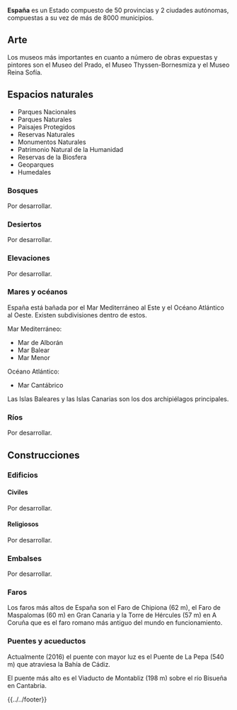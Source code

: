 <noinclude>{{header|1=España}}</noinclude>

'''España''' es un Estado compuesto de 50 provincias y 2 ciudades autónomas, compuestas a su vez de más de 8000 municipios.

== Arte ==

Los museos más importantes en cuanto a número de obras expuestas y pintores son el Museo del Prado, el Museo Thyssen-Bornesmiza y el Museo Reina Sofía.

== Espacios naturales ==
<!--
Anexo:Espacios naturales protegidos de España
-->
* Parques Nacionales
* Parques Naturales
* Paisajes Protegidos
* Reservas Naturales
* Monumentos Naturales
* Patrimonio Natural de la Humanidad
* Reservas de la Biosfera
* Geoparques
* Humedales

=== Bosques ===

Por desarrollar.

=== Desiertos ===

Por desarrollar.

=== Elevaciones ===

Por desarrollar.

=== Mares y océanos ===

España está bañada por el Mar Mediterráneo al Este y el Océano Atlántico al Oeste. Existen subdivisiones dentro de estos.

Mar Mediterráneo:
* Mar de Alborán
* Mar Balear
* Mar Menor

Océano Atlántico:
* Mar Cantábrico

Las Islas Baleares y las Islas Canarias son los dos archipiélagos principales.

=== Ríos ===

Por desarrollar.

== Construcciones ==

=== Edificios ===

==== Civiles ====

Por desarrollar.

==== Religiosos ====

Por desarrollar.

=== Embalses ===

Por desarrollar.

=== Faros ===

Los faros más altos de España son el Faro de Chipiona (62 m), el Faro de Maspalomas (60 m) en Gran Canaria y la Torre de Hércules (57 m) en A Coruña que es el faro romano más antiguo del mundo en funcionamiento.

=== Puentes y acueductos ===

Actualmente (2016) el puente con mayor luz es el Puente de La Pepa (540 m) que atraviesa la Bahía de Cádiz.

El puente más alto es el Viaducto de Montabliz (198 m) sobre el río Bisueña en Cantabria.

<!--
Me gustan:
* Puente en arco de los Tilos
-->

<!--
== Bibliografía ==

Por desarrollar.

== Cine ==

Por desarrollar.

== Documentales ==

Por desarrollar.

== Hemeroteca ==

Por desarrollar.
-->

<noinclude>{{../../footer}}</noinclude>
